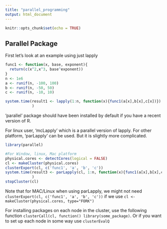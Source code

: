 ```yaml
---
title: "parallel_programming"
output: html_document
---
```


```r
knitr::opts_chunk$set(echo = TRUE)
```

## Parallel Package

First let's look at an example using just lapply
```r
func1 <- function(x, base, exponent){
  return(c(x^2,x^3, base^exponent))
}
n <- 1e6
a <- runif(n, -100, 100)
b <- runif(n, -50, 50)
c <- runif(n, -10, 10)

system.time(result1 <- lapply(1:n, function(x){func1(a[x],b[x],c[x])})
            )
```

'parallel' package should have been installed by default if you have a recent version of R.  

For linux user, 'mcLapply' which is a parallel version of lapply.
For other platform, 'parLapply' can be used. But it is slightly more complicated.
```r
library(parallel)

```


```r
#For Window, linux, Mac platform
physical.cores <- detectCores(logical = FALSE)
cl <- makeCluster(physical.cores)
clusterExport(cl, c('func1', 'a', 'b', 'c'))
system.time(result3 <- parLapply(cl, 1:n, function(x){func1(a[x],b[x],c[x])})
            )
stopCluster(cl)
```
Note that for MAC/Linux when using parLapply, we might not need `clusterExport(cl, c('func1', 'a', 'b', 'c'))` if we use `cl <- makeCluster(physical.cores, type="FORK")`  

For installing packages on each node in the cluster, use the following function `clusterCall(cl, function() library(some_package)`. Or if you want to set up each node in some way use `clusterEvalQ`


